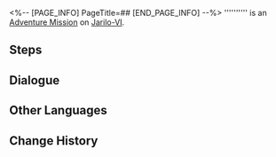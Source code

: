 <%-- [PAGE_INFO]
PageTitle=##
[END_PAGE_INFO] --%>
{{Stub|Dialogue.}}
{{Mission Infobox
|id            = 4040124
|title         = 
|image         = <!--Mission .png-->
|type          = Adventure
|event_name    = 
|chapter       = 
|requirements  = [[Trailblaze Mission]] ''[[Silent Galaxy]]'' completed
|summary       = <!--official mission summary from Fate's Atlas-->
|characters    = Trailblazer
|startLocation = [[Jarilo-VI]] - [[Hotel Corridor]]
|world         = Jarilo-VI
|area          = Hotel Corridor
|prev          = 
|next          = 
|rewards       = Adventure Log*2; Shield (Item)*20
}}
'''''''''' is an [[Adventure Mission]] on [[Jarilo-VI]].

==Steps==


<!--
==Gameplay Notes==

--><!--
==Trial Character==

-->
==Dialogue==
{{Stub Dialogue}}

{{Dialogue End}}

==Other Languages==
{{Other Languages
|en   = 
|zhs  = 
|zht  = 
|ja   = 
|ko   = 
|es   = 
|fr   = 
|ru   = 
|th   = 
|vi   = 
|de   = 
|id   = 
|pt   = 
}}

==Change History==
{{Change History|1.0}}
